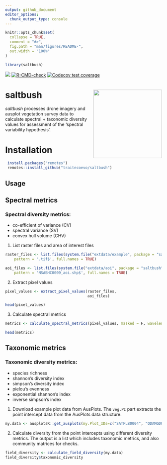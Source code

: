 ```yaml
---
output: github_document
editor_options: 
  chunk_output_type: console
---
```


<!-- README.md is generated from README.Rmd. Please edit that file -->

```r
knitr::opts_chunk$set(
  collapse = TRUE,
  comment = "#>",
  fig.path = "man/figures/README-",
  out.width = "100%"
)

library(saltbush)
```

<!-- badges: start -->
[![](https://img.shields.io/badge/lifecycle-experimental-orange.svg)](https://lifecycle.r-lib.org/articles/stages.html#experimental)
[![R-CMD-check](https://github.com/traitecoevo/saltbush/actions/workflows/R-CMD-check.yaml/badge.svg)](https://github.com/traitecoevo/saltbush/actions/workflows/R-CMD-check.yaml)
[![Codecov test coverage](https://codecov.io/gh/traitecoevo/saltbush/graph/badge.svg)](https://app.codecov.io/gh/traitecoevo/saltbush)
<!-- badges: end -->

# saltbush <img src="man/figures/saltbush_hex.png" align="right" width="220"/>

*saltbush* processes drone imagery and ausplot vegetation survey data to calculate spectral + taxonomic diversity values for assessment of the 'spectral variability hypothesis'.

# Installation

```r
 install.packages("remotes")
 remotes::install_github("traitecoevo/saltbush")
```

## Usage

## Spectral metrics

### Spectral diversity metrics:

+ co-efficient of variance (CV)
+ spectral variance (SV)
+ convex hull volume (CHV)

1. List raster files and area of interest files

```r
raster_files <- list.files(system.file("extdata/example", package = "saltbush"),
    pattern = '.tif$', full.names = TRUE)

aoi_files <- list.files(system.file("extdata/aoi", package = "saltbush"),
    pattern = 'NSABHC0009_aoi.shp$', full.names = TRUE)


```

2. Extract pixel values

```r
pixel_values <- extract_pixel_values(raster_files, 
                                     aoi_files)

head(pixel_values)  
```

3. Calculate spectral metrics
```r
metrics <- calculate_spectral_metrics(pixel_values, masked = F, wavelengths = colnames(pixel_values[, 2:6]), rarefaction = F)

head(metrics)

```

## Taxonomic metrics

### Taxonomic diversity metrics:

+ species richness
+ shannon's diversity index
+ simpson's diversity index
+ pielou's evenness
+ exponential shannon's index
+ inverse simpson's index

1. Download example plot data from AusPlots. The `veg.PI` part extracts the point intercept data from the AusPlots data structure.

```r
my.data <- ausplotsR::get_ausplots(my.Plot_IDs=c("SATFLB0004", "QDAMGD0022", "NTASTU0002"), veg.PI=TRUE)$veg.PI
```

2. Calculate diversity from the point intercepts using different diversity metrics. The output is a list which includes taxonomic metrics, and also community matrices for checks.

```r
field_diversity <- calculate_field_diversity(my.data)
field_diversity$taxonomic_diversity
```
